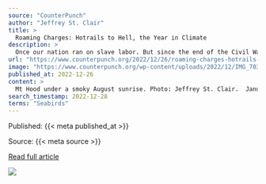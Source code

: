 ```yaml
---
source: "CounterPunch"
author: "Jeffrey St. Clair"
title: >
  Roaming Charges: Hotrails to Hell, the Year in Climate
description: >
  Once our nation ran on slave labor. But since the end of the Civil War, the country has run on fossil fuels. Every institution of the government has been constructed to exploit and safeguard that power source. It’s not merely that the government won’t confron…
url: "https://www.counterpunch.org/2022/12/26/roaming-charges-hotrails-to-hell-the-year-in-climate/"
image: "https://www.counterpunch.org/wp-content/uploads/2022/12/IMG_7034-scaled.jpeg"
published_at: 2022-12-26
content: >
  Mt Hood under a smoky August sunrise. Photo: Jeffrey St. Clair.  January 7  + All it took was a downed powerline, or perhaps a spark from the shed at the compound of a Christian cult, to ignite a wil… [+116775 chars]
search_timestamp: 2022-12-28
terms: "Seabirds"
---
```



Published: {{< meta published_at >}}


Source: {{< meta source >}}


[Read full article]({{< meta url >}})



![](`r rmarkdown::metadata$image[1]`)
